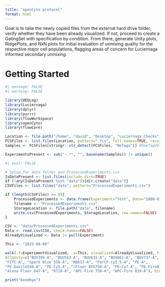 ```yaml
---
title: "openCyto protocol"
format: html
---
```


Goal is to take the newly copied files from the external hard drive folder, verify whether they have been already visualized. If not, proceed to create a GatingSet with specification by condition. From there, generate Unity plots, RidgePlots, and NxN plots for initial evaluation of unmixing quality for the respective major cell populations, flagging areas of concern for Luciernaga informed secondary unmixing. 

# Getting Started
```r
#| message: FALSE
#| warning: FALSE

library(HEULog)
library(Luciernaga)
library(dplyr)
library(purrr)
library(flowWorkspace)
library(openCyto)
library(flowCore)
```

```r
Location <- file.path("/home", "david", "Desktop", "Luciernaga_Checks")
FCSFiles <- list.files(Location, pattern=".fcs", full.names=TRUE, recursive=FALSE)
Samples <- FCSFiles[stringr::str_detect(FCSFiles, "NoTags")] #OneTagUV7 #OneTagV7 #TwoTag
```

```r
ExperimentsPresent <- sub("-.*", "", basename(Samples)) |> unique()
```

```r
#| eval: FALSE

# Setup for data folder and ProcessedExperiments.csv
IsDataPresent <- list.files(include.dirs=TRUE)
if (!any(IsDataPresent %in% "data")){dir.create("data")}
CSVFiles <- list.files("data", pattern="ProcessedExperiments.csv")

if (length(CSVFiles) == 0){
    ProcessedExperiments <- data.frame(Experiment="Test", Date="2000-01-01")
    filename <- "ProcessedExperiments.csv"
    StorageLocation <- file.path("data", filename)
    write.csv(ProcessedExperiments, StorageLocation, row.names=FALSE)
}
```

```r
CSV <- "data/ProcessedExperiments.csv"
Data <- read.csv(CSV, check.names=FALSE)
AlreadyVisualized <- Data |> pull(Experiment)

This <- "2025-08-06"

walk(.f=ExperimentVisualized, .x=This, visualized=AlreadyVisualized, files=Samples, conditions=c("Exp6"), template="GatesUnmixed.csv", UnityY="BV570-A", UnityX="BV650-A", GatePlots=FALSE, RidgePlots=FALSE, UnityPlots=TRUE, OneByNPlots=FALSE, Docker=FALSE, Override=TRUE, nameOverride=TRUE, marginsubset="nonDebris", mainsubset="monocytes",
AllUnity=c("BUV395-A", "BUV563-A", "BUV615-A", "BUV661-A", "BUV737-A", "BUV805-A", "BV570-A", "BV605-A", "BV650-A", "BV711-A", "BV750-A", "BV785-A",
"FITC-A", "Spark Blue 550-A", "RB613-A", "PerCP-Cy5.5-A", "PE-A",
"PE-Dazzle594-A", "PE-Cy5-A", "cFluor BYG750-A", "PE-Cy7-A", "PE-Fire810-A",
"Alexa Fluor 647-A", "R718-A", "APC-Fire 750-A", "APC-Fire 810-A"), bins=170)
```

```r
print("Goodbye")
```
